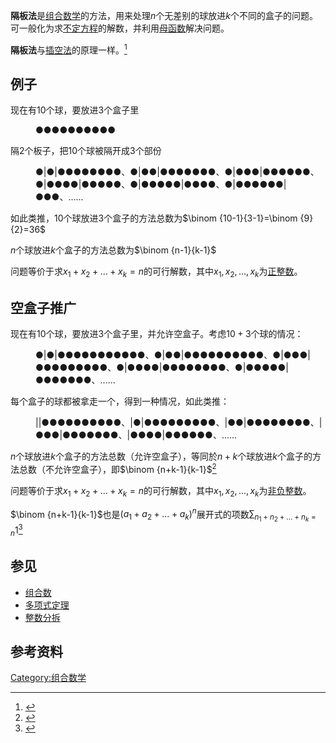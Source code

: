 '''隔板法'''是[[组合数学|组合数学]]的方法，用来处理<math>n</math>个无差别的球放进<math>k</math>个不同的盒子的问题。可一般化为求[[不定方程|不定方程]]的解数，并利用[[母函数#不定方程的解数|母函数]]解决问题。

'''隔板法'''与[[插空法|插空法]]的原理一样。<ref>{{cite journal|author=樊友年|year=1995|title=“插空法”应用系列|journal=数学通报|issue=1|url=http://www.cnki.com.cn/Article/CJFDTotal-SXTB501.008.htm}}</ref>

==例子==
现在有<math>10</math>个球，要放进<math>3</math>个盒子里
:●●●●●●●●●●

隔<math>2</math>个板子，把<math>10</math>个球被隔开成<math>3</math>个部份
:●|●|●●●●●●●●、●|●●|●●●●●●●、●|●●●|●●●●●●、●|●●●●|●●●●●、●|●●●●●|●●●●、●|●●●●●●|●●●、......

如此类推，<math>10</math>个球放进<math>3</math>个盒子的方法总数为<math>\binom {10-1}{3-1}=\binom {9}{2}=36</math>

<math>n</math>个球放进<math>k</math>个盒子的方法总数为<math>\binom {n-1}{k-1}</math>

问题等价于求<math>x_1+x_2+...+x_k=n</math>的可行解数，其中<math>x_1,x_2,...,x_k</math>为[[正整数|正整数]]。

==空盒子推广==
现在有<math>10</math>个球，要放进<math>3</math>个盒子里，并允许空盒子。考虑<math>10+3</math>个球的情况：

:●|●|●●●●●●●●●●●、●|●●|●●●●●●●●●●、●|●●●|●●●●●●●●●、●|●●●●|●●●●●●●●、●|●●●●●|●●●●●●●、......
每个盒子的球都被拿走一个，得到一种情况，如此类推：
:||●●●●●●●●●●、|●|●●●●●●●●●、|●●|●●●●●●●●、|●●●|●●●●●●●、|●●●●|●●●●●●、......

<math>n</math>个球放进<math>k</math>个盒子的方法总数（允许空盒子），等同於<math>n+k</math>个球放进<math>k</math>个盒子的方法总数（不允许空盒子），即<math>\binom {n+k-1}{k-1}</math><ref>{{cite journal|author=徐浩全|year=2010|title=“隔板法”在解不定方程方面的应用及其推广|journal=中学教学参考|issue=5|url=http://www.cnki.com.cn/Article/CJFDTotal-ZJCA201005032.htm}}</ref>

问题等价于求<math>x_1+x_2+...+x_k=n</math>的可行解数，其中<math>x_1,x_2,...,x_k</math>为[[非负整数|非负整数]]。

<math>\binom {n+k-1}{k-1}</math>也是<math>(a_1+a_2+...+a_k)^n</math>展开式的项数<math>\sum_{n_1+n_2+...+n_k=n} 1</math><ref>{{cite journal|author=徐国文|year=2002|title=多项式(a1+a2+a3+…+am)~n展开式的项数|journal=高中数学教与学|issue=7|url=http://www.cnki.com.cn/Article/CJFDTotal-GSJX200207017.htm}}</ref>

==参见==
*[[组合数|组合数]]
*[[多项式定理|多项式定理]]
*[[整数分拆|整数分拆]]

==参考资料==
{{reflist}}

[[Category:组合数学|Category:组合数学]]